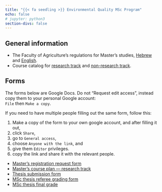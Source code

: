 ```yaml
---
title: "{{< fa seedling >}} Environmental Quality MSc Program"
echo: false
# jupyter: python3
section-divs: false
---
```



## General information

* The Faculty of Agriculture's regulations for Master's studies, [Hebrew](https://study.agri.huji.ac.il/master-info) and [English](https://en.study.agri.huji.ac.il/master-info).
* Course catalog for [research track](http://catalog.huji.ac.il/pages/wfrMaslulDetails.aspx?year=2025&faculty=8&entityId=728&chugId=728&degreeCode=72&maslulId=82840&language=en) and [non-research track](http://catalog.huji.ac.il/pages/wfrMaslulDetails.aspx?year=2025&faculty=8&entityId=728&chugId=728&degreeCode=72&maslulId=82841&language=en).


## Forms

<div class="alert alert-danger">
The forms below are Google Docs. Do not "Request edit access", instead copy them to your personal Google account:  
`File` then `Make a copy`.
</div>

If you need to have multiple people filling out the same form, follow this:

1. Make a copy of the form to your own google account, and after filling it out,
1. click `Share`, 
1. go to `General access`, 
1. choose `Anyone with the link`, and 
1. give them `Editor` privileges.
1. copy the link and share it with the relevant people.

* [Master’s registration request form](https://docs.google.com/document/d/1tsL4N1mGwwVAhV1mElg323rLKMldn7AsDHN3mdfPt40/edit?usp=sharing)
* [Master’s course plan — research track](https://docs.google.com/document/d/1dOBUhBwdqe5FDYGKTEbAKdZ9o77CYv2QXzlM23hG2Ag/edit?usp=sharing)
* [Thesis submission form](https://docs.google.com/document/d/1g38ETNi98lWgo5mLTkmCiN98ewAxxdhrlWCeFAU0eYA/edit?usp=sharing)
* [MSc thesis referee grading form](https://docs.google.com/document/d/1D6j2L6hgikY22bT4vYs_XWJ-XQlx5QczNwyNAm0CqOc/edit?usp=sharing)
* [MSc thesis final grade](https://docs.google.com/document/d/1yjP_MPHi_aJ4yTeFpwq2yCAW0HygX1J-oHusAEwoJN0/edit?usp=sharing)